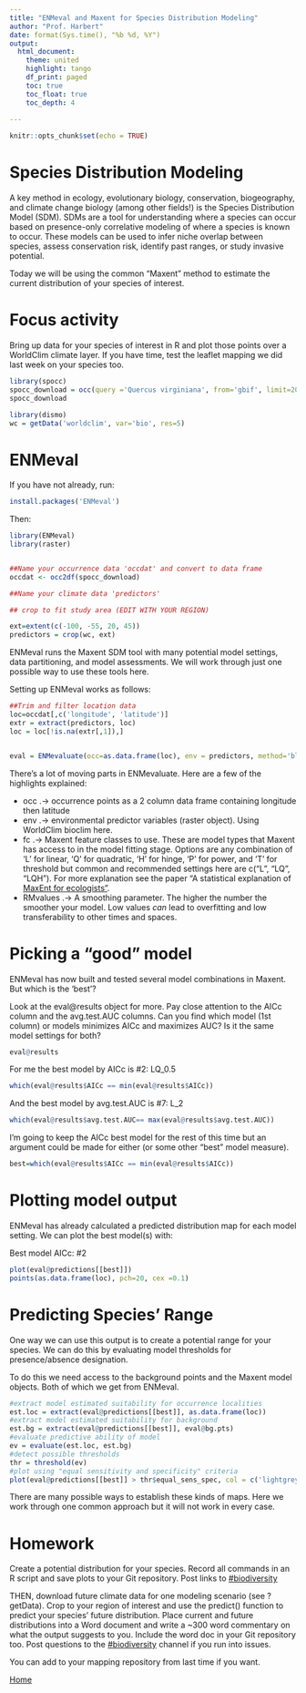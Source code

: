 ```yaml
---
title: "ENMeval and Maxent for Species Distribution Modeling"
author: "Prof. Harbert"
date: format(Sys.time(), "%b %d, %Y")
output: 
  html_document:
    theme: united
    highlight: tango
    df_print: paged
    toc: true
    toc_float: true
    toc_depth: 4
  
---
```


```r
knitr::opts_chunk$set(echo = TRUE)
```

# Species Distribution Modeling

A key method in ecology, evolutionary biology, conservation, biogeography, and climate change biology (among other fields!) is the Species Distribution Model (SDM). SDMs are a tool for understanding where a species can occur based on presence-only correlative modeling of where a species is known to occur. These models can be used to infer niche overlap between species, assess conservation risk, identify past ranges, or study invasive potential.

Today we will be using the common "Maxent" method to estimate the current distribution of your species of interest.

# Focus activity

Bring up data for your species of interest in R and plot those points over a WorldClim climate layer. If you have time, test the leaflet mapping we did last week on your species too.


```r
library(spocc)
spocc_download = occ(query ='Quercus virginiana', from='gbif', limit=2000);
spocc_download

library(dismo)
wc = getData('worldclim', var='bio', res=5)
```

# ENMeval 

If you have not already, run:

```r
install.packages('ENMeval')

```

Then:

```r
library(ENMeval)
library(raster)


##Name your occurrence data 'occdat' and convert to data frame
occdat <- occ2df(spocc_download)

##Name your climate data 'predictors'

## crop to fit study area (EDIT WITH YOUR REGION)

ext=extent(c(-100, -55, 20, 45))
predictors = crop(wc, ext)

```

ENMeval runs the Maxent SDM tool with many potential model settings, data partitioning, and model assessments. We will work through just one possible way to use these tools here.

Setting up ENMeval works as follows:

```r
##Trim and filter location data
loc=occdat[,c('longitude', 'latitude')]
extr = extract(predictors, loc)
loc = loc[!is.na(extr[,1]),]


eval = ENMevaluate(occ=as.data.frame(loc), env = predictors, method='block', parallel=FALSE, fc=c("L", "LQ"), RMvalues=seq(0.5, 2, 0.5), rasterPreds=T)
```

There's a lot of moving parts in ENMevaluate. Here are a few of the highlights explained:

+ occ .-> occurrence points as a 2 column data frame containing longitude then latitude
+ env .-> environmental predictor variables (raster object). Using WorldClim bioclim here.
+ fc .-> Maxent feature classes to use. These are model types that Maxent has access to in the model fitting stage. Options are any combination of 'L' for linear, 'Q' for quadratic, 'H' for hinge, 'P' for power, and 'T' for threshold but common and recommended settings here are c("L", "LQ", "LQH"). For more explanation see the paper "A statistical explanation of [MaxEnt for ecologists"](https://onlinelibrary.wiley.com/doi/full/10.1111/j.1472-4642.2010.00725.x). 
+ RMvalues .-> A smoothing parameter. The higher the number the smoother your model. Low values *can* lead to overfitting and low transferability to other times and spaces.


# Picking a "good" model

ENMeval has now built and tested several model combinations in Maxent. But which is the 'best'?

Look at the eval@results object for more. Pay close attention to the AICc column and the avg.test.AUC columns. Can you find which model (1st column) or models minimizes AICc and maximizes AUC? Is it the same model settings for both?

```r
eval@results
```

For me the best model by AICc is #2: LQ_0.5

```r
which(eval@results$AICc == min(eval@results$AICc))
```

And the best model by avg.test.AUC is #7: L_2

```r
which(eval@results$avg.test.AUC== max(eval@results$avg.test.AUC))
```

I'm going to keep the AICc best model for the rest of this time but an argument could be made for either (or some other "best" model measure).

```r
best=which(eval@results$AICc == min(eval@results$AICc))
```

# Plotting model output

ENMeval has already calculated a predicted distribution map for each model setting. We can plot the best model(s) with:

Best model AICc: #2

```r
plot(eval@predictions[[best]])
points(as.data.frame(loc), pch=20, cex =0.1)
```

# Predicting Species' Range

One way we can use this output is to create a potential range for your species. We can do this by evaluating model thresholds for presence/absence designation.

To do this we need access to the background points and the Maxent model objects. Both of which we get from ENMeval.


```r

#extract model estimated suitability for occurrence localities
est.loc = extract(eval@predictions[[best]], as.data.frame(loc))
#extract model estimated suitability for background
est.bg = extract(eval@predictions[[best]], eval@bg.pts)
#evaluate predictive ability of model
ev = evaluate(est.loc, est.bg)
#detect possible thresholds 
thr = threshold(ev)
#plot using "equal sensitivity and specificity" criteria
plot(eval@predictions[[best]] > thr$equal_sens_spec, col = c('lightgrey', 'black'))


```

There are many possible ways to establish these kinds of maps. Here we work through one common approach but it will not work in every case.



# Homework

Create a potential distribution for your species. Record all commands in an R script and save plots to your Git repository. Post links to [#biodiversity](https://bio200-bioinformatics.slack.com/messages/CE3344LE4)

THEN, download future climate data for one modeling scenario (see ?getData). Crop to your region of interest and use the predict() function to predict your species' future distribution. Place current and future distributions into a Word document and write a ~300 word commentary on what the output suggests to you. Include the word doc in your Git repository too. Post questions to the [#biodiversity](https://bio200-bioinformatics.slack.com/messages/CE3344LE4) channel if you run into issues.

You can add to your mapping repository from last time if you want.

[Home](https://rsh249.github.io/bioinformatics/index.html)

